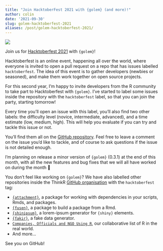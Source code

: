 ```yaml
---
title: "Join HacktoberFest 2021 with {golem} (and more)!"
author: colin
date: '2021-09-30'
slug: golem-hacktoberfest-2021
aliases: /post/golem-hacktoberfest-2021/
---
```


![](featured.png)

Join us for [Hacktoberfest 2021](https://hacktoberfest.digitalocean.com/) with `{golem}`!

Hacktoberfest is an online event, happening all over the world, where everyone is invited to open a pull request on a repo that has issues labelled `hacktoberfest`.
The idea of this event is to gather developers (newbies or seasoned), and make them work together on open source projects.

For this second year, I'm happy to invite developers from the R community to take part to Hacktoberfest with `{golem}`.
I've started to label some issues inside the repository with the `hacktoberfest` label, so that you can join the party, starting tomorrow!

Every time you'll open an issue with this label, you'll also find two other labels: the difficulty level (novice, intermediate, advanced), and a time estimate (low, medium, high).
This will help you evaluate if you can try and tackle this issue or not.

You'll find them all on the [GitHub repository](https://github.com/ThinkR-open/golem/issues?q=is%3Aissue+is%3Aopen+sort%3Aupdated-desc+label%3Ahacktoberfest).
Feel free to leave a comment on the issue you'd like to tackle, and of course to ask questions if the issue is not detailed enough.

I'm planning on release a minor version of `{golem}` (0.3.1) at the end of this month, with all the new features and bug fixes that we will all have worked on during the month 🤘

You don't feel like working on `{golem}`?
We have also labelled other repositories inside the ThinkR [GitHub organisation](https://github.com/search?p=1&q=topic%3Ahacktoberfest+org%3AThinkR-open+fork%3Atrue&type=Repositories) with the `hacktoberfest` tag:

+ [`{attachment}`](https://github.com/ThinkR-open/attachment), a package for working with dependencies in your scripts, Rmds, and packages.
+ [`{fusen}`](https://github.com/ThinkR-open/fusen), a package to build a package from a Rmd.
+ [`{shinipsum}`](https://github.com/ThinkR-open/shinipsum), a lorem-ipsum generator for `{shiny}` elements.
+ [`{fakir}`](https://github.com/ThinkR-open/fakir), a fake data generator.
+ [`Companies, Officials and NGO Using R`](https://github.com/ThinkR-open/companies-using-r), our collaborative list of R in the real world.
+ And more...

See you on GitHub!